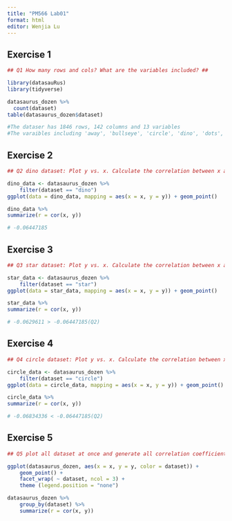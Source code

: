 ```yaml
---
title: "PM566 Lab01"
format: html
editor: Wenjia Lu
---
```


## Exercise 1

```r
## Q1 How many rows and cols? What are the variables included? ##

library(datasauRus)
library(tidyverse)

datasaurus_dozen %>% 
  count(dataset)
table(datasaurus_dozen$dataset)

#The dataser has 1846 rows, 142 columns and 13 variables
#The varaibles including 'away', 'bullseye', 'circle', 'dino', 'dots', 'h_lines', 'high_lines', 'slant_down', 'slant_up', 'star', 'v_lines', 'wide_lines', 'x_shape'

```

## Exercise 2

```r
## Q2 dino dataset: Plot y vs. x. Calculate the correlation between x and y? ##

dino_data <- datasaurus_dozen %>%
    filter(dataset == "dino")
ggplot(data = dino_data, mapping = aes(x = x, y = y)) + geom_point()

dino_data %>%
summarize(r = cor(x, y))

# -0.06447185

```

## Exercise 3

```r
## Q3 star dataset: Plot y vs. x. Calculate the correlation between x and y? ##

star_data <- datasaurus_dozen %>%
    filter(dataset == "star")
ggplot(data = star_data, mapping = aes(x = x, y = y)) + geom_point()

star_data %>%
summarize(r = cor(x, y))

# -0.0629611 > -0.06447185(Q2)

```

## Exercise 4

```r
## Q4 circle dataset: Plot y vs. x. Calculate the correlation between x and y? ##

circle_data <- datasaurus_dozen %>%
    filter(dataset == "circle")
ggplot(data = circle_data, mapping = aes(x = x, y = y)) + geom_point()

circle_data %>%
summarize(r = cor(x, y))

# -0.06834336 < -0.06447185(Q2)

```

## Exercise 5

```r
## Q5 plot all dataset at once and generate all correlation coefficients ##

ggplot(datasaurus_dozen, aes(x = x, y = y, color = dataset)) + 
    geom_point() +
    facet_wrap( ~ dataset, ncol = 3) +
    theme (legend.position = "none")

datasaurus_dozen %>%
    group_by(dataset) %>%
    summarize(r = cor(x, y))

```

